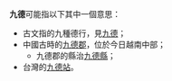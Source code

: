 '''九德'''可能指以下其中一個意思：
* 古文指的九種德行，見[[九德|九德]]；
* 中國古時的[[九德郡|九德郡]]，位於今日越南中部；
** 九德郡的縣治[[九德縣|九德縣]]；
* 台灣的[[九德站|九德站]]。　

{{disambig}}
